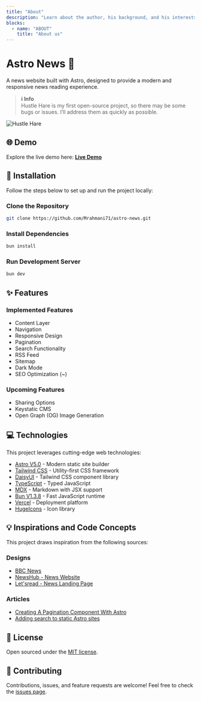```yaml
---
title: "About"
description: "Learn about the author, his background, and his interests."
blocks:
  - name: "ABOUT"
    title: "About us"
---
```



# Astro News 📰

A news website built with Astro, designed to provide a modern and responsive news reading experience.

> **ℹ️ Info**  
> Hustle Hare is my first open-source project, so there may be some bugs or issues. I’ll address them as quickly as possible.

<Image src={screenshot} alt="Hustle Hare" layout="responsive" class="rounded-lg shadow-xl" />

## 🌐 Demo

Explore the live demo here: [**Live Demo**](https://astro-news-six.vercel.app/)

## 🚀 Installation

Follow the steps below to set up and run the project locally:

### Clone the Repository

```bash
git clone https://github.com/Mrahmani71/astro-news.git
```

### Install Dependencies

```bash
bun install
```

### Run Development Server

```bash
bun dev
```

## ✨ Features

### Implemented Features

- Content Layer
- Navigation
- Responsive Design
- Pagination
- Search Functionality
- RSS Feed
- Sitemap
- Dark Mode
- SEO Optimization (~)

### Upcoming Features

- Sharing Options
- Keystatic CMS
- Open Graph (OG) Image Generation

## 💻 Technologies

This project leverages cutting-edge web technologies:

- [Astro V5.0](https://astro.build/) - Modern static site builder
- [Tailwind CSS](https://tailwindcss.com/) - Utility-first CSS framework
- [DaisyUI](https://daisyui.com/) - Tailwind CSS component library
- [TypeScript](https://www.typescriptlang.org/) - Typed JavaScript
- [MDX](https://mdxjs.com/) - Markdown with JSX support
- [Bun V1.3.8](https://bun.sh/) - Fast JavaScript runtime
- [Vercel](https://vercel.com/) - Deployment platform
- [HugeIcons](https://hugeicons.com/) - Icon library

## 💡  Inspirations and Code Concepts

This project draws inspiration from the following sources:

### Designs

- [BBC News](https://www.bbc.com)
- [NewsHub - News Website](https://dribbble.com/shots/21678041-NewsHub-News-Website)
- [Let'sread - News Landing Page](https://dribbble.com/shots/24675325-Let-sread-News-Landing-Page)

### Articles

- [Creating A Pagination Component With Astro](https://rimdev.io/creating-a-pagination-component-with-astro)
- [Adding search to static Astro sites](https://website-thomas-astro.vercel.app/blog/search-static-astro-website)

## 📄 License

Open sourced under the [MIT license](LICENSE).

## 🤝 Contributing

Contributions, issues, and feature requests are welcome! Feel free to check the [issues page](https://github.com/Mrahmani71/astro-news/issues).